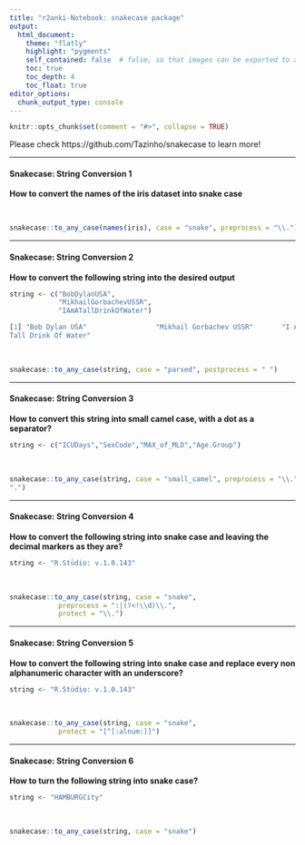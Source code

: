 ```yaml
---
title: "r2anki-Notebook: snakecase package"
output:
  html_document:
    theme: "flatly"
    highlight: "pygments"
    self_contained: false  # false, so that images can be exported to anki as well
    toc: true
    toc_depth: 4
    toc_float: true
editor_options: 
  chunk_output_type: console
---
```

```r
knitr::opts_chunk$set(comment = "#>", collapse = TRUE)
```

<!-- #globaltags:  snakecase-pkg, strings -->

Please check https://github.com/Tazinho/snakecase to learn more!


******************
#### Snakecase: String Conversion 1
<!-- #tags: additional tags for this specific card -->
**How to convert the names of the iris dataset into snake case**

<!-- start backside --><br>
```r
snakecase::to_any_case(names(iris), case = "snake", preprocess = "\\.")
```
<!-- end backside -->


******************
#### Snakecase: String Conversion 2
<!-- #tags: additional tags for this specific card -->
**How to convert the following string into the desired output** 
```r
string <- c("BobDylanUSA",
            "MikhailGorbachevUSSR",
            "IAmATallDrinkOfWater")
```

```r
[1] "Bob Dylan USA"                 "Mikhail Gorbachev USSR"       "I Am A
Tall Drink Of Water"
```

<!-- start backside --><br>
```r
snakecase::to_any_case(string, case = "parsed", postprocess = " ")
```
<!-- end backside -->


******************
#### Snakecase: String Conversion 3
<!-- #tags: additional tags for this specific card -->
**How to convert this string into small camel case, with a dot as a separator?**
```r
string <- c("ICUDays","SexCode","MAX_of_MLD","Age.Group")
```

<!-- start backside --><br>
```r
snakecase::to_any_case(string, case = "small_camel", preprocess = "\\.", postprocess =
".")
```
<!-- end backside -->



******************
#### Snakecase: String Conversion 4
<!-- #tags: additional tags for this specific card -->
**How to convert the following string into snake case and leaving the decimal markers as they are?**
```r
string <- "R.Stüdio: v.1.0.143"
```

<!-- start backside --><br>
```r
snakecase::to_any_case(string, case = "snake",
            preprocess = ":|(?<!\\d)\\.",
            protect = "\\.")
```
<!-- end backside -->


******************
#### Snakecase: String Conversion 5
<!-- #tags: additional tags for this specific card -->
**How to convert the following string into snake case and replace every non alphanumeric character with an underscore?**
```r
string <- "R.Stüdio: v.1.0.143"
```

<!-- start backside --><br>
```r
snakecase::to_any_case(string, case = "snake",
            protect = "[^[:alnum:]]")
```
<!-- end backside -->


******************
#### Snakecase: String Conversion 6
<!-- #tags: additional tags for this specific card -->
**How to turn the following string into snake case?**
```r
string <- "HAMBURGCity"
```

<!-- start backside --><br>
```r
snakecase::to_any_case(string, case = "snake")
```
<!-- end backside -->
